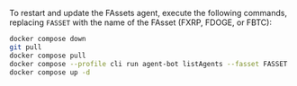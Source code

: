 To restart and update the FAssets agent, execute the following commands, replacing `FASSET` with the name of the FAsset (FXRP, FDOGE, or FBTC):

```bash
docker compose down
git pull
docker compose pull
docker compose --profile cli run agent-bot listAgents --fasset FASSET
docker compose up -d
```
